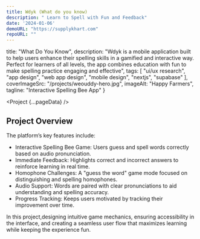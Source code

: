 ```yaml
---
title: Wdyk (What do you know)
description: " Learn to Spell with Fun and Feedback"
date: '2024-01-06'
demoURL: "https://supplykhart.com"
repoURL: ""
---
```



  title: "What Do You Know",
  description: "Wdyk is a mobile application built to help users enhance their spelling skills in a gamified and interactive way. Perfect for learners of all levels, the app combines education with fun to make spelling practice engaging and effective",
  tags: [
    "ui/ux research",
    "app design",
    "web app design",
    "mobile design",
    "nextjs",
    "supabase"
  ],
  coverImageSrc: "/projects/weouddy-hero.jpg",
  imageAlt: "Happy Farmers",
  tagline: "Interactive Spelling Bee App"
}


<Project {...pageData} />

## Project Overview

The platform’s key features include:

- Interactive Spelling Bee Game: Users guess and spell words correctly based on audio pronunciation.
- Immediate Feedback: Highlights correct and incorrect answers to reinforce learning in real time.
- Homophone Challenges: A "guess the word" game mode focused on distinguishing and spelling homophones.
- Audio Support: Words are paired with clear pronunciations to aid understanding and spelling accuracy.
- Progress Tracking: Keeps users motivated by tracking their improvement over time.

In this project,designing intuitive game mechanics, ensuring accessibility in the interface, and creating a seamless user flow that maximizes learning while keeping the experience fun.

